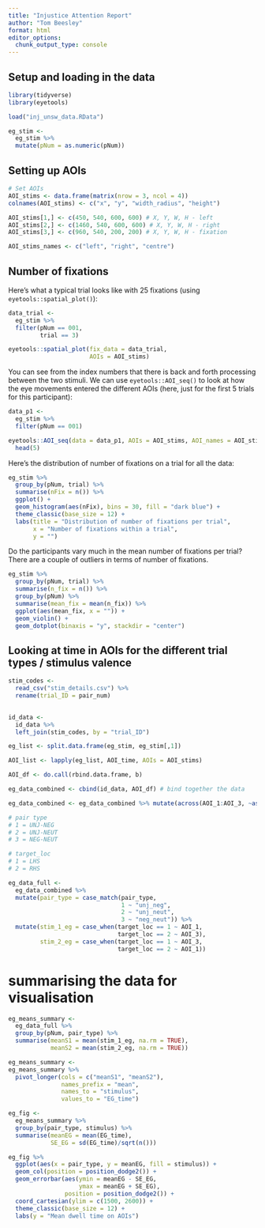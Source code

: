 ```yaml
---
title: "Injustice Attention Report"
author: "Tom Beesley"
format: html
editor_options: 
  chunk_output_type: console
---
```


## Setup and loading in the data

```r
library(tidyverse)
library(eyetools)

load("inj_unsw_data.RData")

eg_stim <- 
  eg_stim %>%
  mutate(pNum = as.numeric(pNum))
```

## Setting up AOIs 

```r
# Set AOIs
AOI_stims <- data.frame(matrix(nrow = 3, ncol = 4))
colnames(AOI_stims) <- c("x", "y", "width_radius", "height")

AOI_stims[1,] <- c(450, 540, 600, 600) # X, Y, W, H - left
AOI_stims[2,] <- c(1460, 540, 600, 600) # X, Y, W, H - right
AOI_stims[3,] <- c(960, 540, 200, 200) # X, Y, W, H - fixation

AOI_stims_names <- c("left", "right", "centre")
```

## Number of fixations

Here's what a typical trial looks like with 25 fixations (using `eyetools::spatial_plot()`):
```r
data_trial <- 
  eg_stim %>% 
  filter(pNum == 001, 
         trial == 3)

eyetools::spatial_plot(fix_data = data_trial, 
                       AOIs = AOI_stims)
```

You can see from the index numbers that there is back and forth processing between the two stimuli. We can use `eyetools::AOI_seq()` to look at how the eye movements entered the different AOIs (here, just for the first 5 trials for this participant):

```r

data_p1 <- 
  eg_stim %>% 
  filter(pNum == 001)

eyetools::AOI_seq(data = data_p1, AOIs = AOI_stims, AOI_names = AOI_stims_names) %>% 
  head(5)

```

Here's the distribution of number of fixations on a trial for all the data:

```r
eg_stim %>% 
  group_by(pNum, trial) %>% 
  summarise(nFix = n()) %>% 
  ggplot() +
  geom_histogram(aes(nFix), bins = 30, fill = "dark blue") + 
  theme_classic(base_size = 12) +
  labs(title = "Distribution of number of fixations per trial",
       x = "Number of fixations within a trial",
       y = "")
```

Do the participants vary much in the mean number of fixations per trial? There are a couple of outliers in terms of number of fixations. 

```r

eg_stim %>% 
  group_by(pNum, trial) %>% 
  summarise(n_fix = n()) %>% 
  group_by(pNum) %>% 
  summarise(mean_fix = mean(n_fix)) %>% 
  ggplot(aes(mean_fix, x = "")) +
  geom_violin() +
  geom_dotplot(binaxis = "y", stackdir = "center")

```

## Looking at time in AOIs for the different trial types / stimulus valence

```r
stim_codes <- 
  read_csv("stim_details.csv") %>% 
  rename(trial_ID = pair_num)
  

id_data <- 
  id_data %>% 
  left_join(stim_codes, by = "trial_ID")

eg_list <- split.data.frame(eg_stim, eg_stim[,1])

AOI_list <- lapply(eg_list, AOI_time, AOIs = AOI_stims)

AOI_df <- do.call(rbind.data.frame, b)

eg_data_combined <- cbind(id_data, AOI_df) # bind together the data

eg_data_combined <- eg_data_combined %>% mutate(across(AOI_1:AOI_3, ~as.numeric(.x)))

# pair type
# 1 = UNJ-NEG
# 2 = UNJ-NEUT
# 3 = NEG-NEUT

# target_loc
# 1 = LHS
# 2 = RHS

eg_data_full <- 
  eg_data_combined %>% 
  mutate(pair_type = case_match(pair_type,
                                1 ~ "unj_neg",
                                2 ~ "unj_neut",
                                3 ~ "neg_neut")) %>% 
  mutate(stim_1_eg = case_when(target_loc == 1 ~ AOI_1,
                               target_loc == 2 ~ AOI_3),
         stim_2_eg = case_when(target_loc == 1 ~ AOI_3,
                               target_loc == 2 ~ AOI_1))
```

# summarising the data for visualisation

```r
eg_means_summary <- 
  eg_data_full %>% 
  group_by(pNum, pair_type) %>% 
  summarise(meanS1 = mean(stim_1_eg, na.rm = TRUE),
            meanS2 = mean(stim_2_eg, na.rm = TRUE))

eg_means_summary <- 
eg_means_summary %>% 
  pivot_longer(cols = c("meanS1", "meanS2"), 
               names_prefix = "mean", 
               names_to = "stimulus", 
               values_to = "EG_time")

eg_fig <- 
  eg_means_summary %>% 
  group_by(pair_type, stimulus) %>% 
  summarise(meanEG = mean(EG_time),
            SE_EG = sd(EG_time)/sqrt(n()))

eg_fig %>% 
  ggplot(aes(x = pair_type, y = meanEG, fill = stimulus)) +
  geom_col(position = position_dodge2()) +
  geom_errorbar(aes(ymin = meanEG - SE_EG,
                    ymax = meanEG + SE_EG), 
                position = position_dodge2()) +
  coord_cartesian(ylim = c(1500, 2600)) +
  theme_classic(base_size = 12) +
  labs(y = "Mean dwell time on AOIs")
  


```




